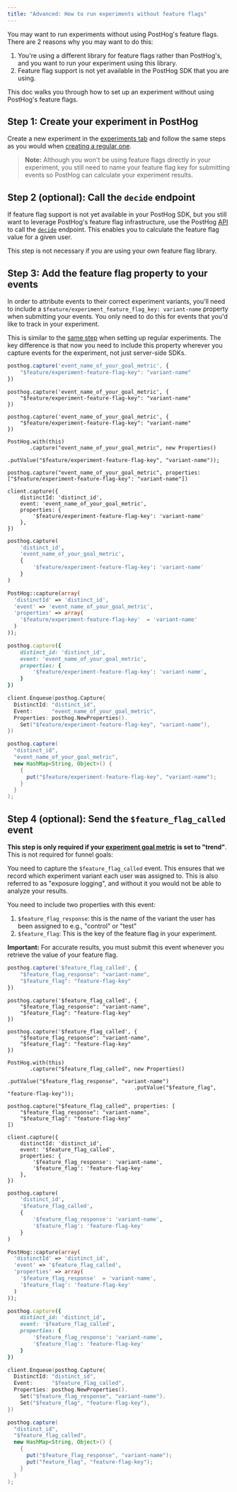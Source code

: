 ```yaml
---
title: "Advanced: How to run experiments without feature flags"
---
```


You may want to run experiments without using PostHog's feature flags. There are 2 reasons why you may want to do this:

1. You're using a different library for feature flags rather than PostHog's, and you want to run your experiment using this library.
2. Feature flag support is not yet available in the PostHog SDK that you are using.

This doc walks you through how to set up an experiment without using PostHog's feature flags.

## Step 1: Create your experiment in PostHog

Create a new experiment in the [experiments tab](https://app.posthog.com/experiments) and follow the same steps as you would when [creating a regular one](/docs/experiments/manual#how-to-create-an-experiment-in-posthog).

> **Note:** Although you won't be using feature flags directly in your experiment, you still need to name your feature flag key for submitting events so PostHog can calculate your experiment results.

## Step 2 (optional): Call the `decide` endpoint

If feature flag support is not yet available in your PostHog SDK, but you still want to leverage PostHog's feature flag infrastructure, use the PostHog [API](/docs/api) to call the [`decide`](/docs/api/post-only-endpoints#feature-flags) endpoint. This enables you to calculate the feature flag value for a given user.

This step is not necessary if you are using your own feature flag library.

## Step 3: Add the feature flag property to your events 

In order to attribute events to their correct experiment variants, you'll need to include a `$feature/experiment_feature_flag_key: variant-name` property when submitting your events. You only need to do this for events that you'd like to track in your experiment.

This is similar to the [same step](/docs/experiments/manual#step-2-server-side-only-add-the-feature-flag-property-to-your-events) when setting up regular experiments. The key difference is that now you need to include this property wherever you capture events for the experiment, not just server-side SDKs.

<MultiLanguage>

```javascript
posthog.capture('event_name_of_your_goal_metric', {
    "$feature/experiment-feature-flag-key": "variant-name"
})
```

```react
posthog.capture('event_name_of_your_goal_metric', {
    "$feature/experiment-feature-flag-key": "variant-name"
})
```

```react-Native
posthog.capture('event_name_of_your_goal_metric', {
    "$feature/experiment-feature-flag-key": "variant-name"
})
```

```Android
PostHog.with(this)
       .capture("event_name_of_your_goal_metric", new Properties()
                                        .putValue("$feature/experiment-feature-flag-key", "variant-name"));
```

```iOS
posthog.capture("event_name_of_your_goal_metric", properties: ["$feature/experiment-feature-flag-key": "variant-name"])
```

```node
client.capture({
    distinctId: 'distinct_id',
    event: 'event_name_of_your_goal_metric',
    properties: {
        '$feature/experiment-feature-flag-key': 'variant-name'
    },
})
```

```python
posthog.capture(
    'distinct_id',
    'event_name_of_your_goal_metric',
    {
        '$feature/experiment-feature-flag-key': 'variant-name'
    }
)
```

```php
PostHog::capture(array(
  'distinctId' => 'distinct_id',
  'event' => 'event_name_of_your_goal_metric',
  'properties' => array(
    '$feature/experiment-feature-flag-key'  = 'variant-name'
  )
));
```

```ruby
posthog.capture({
    distinct_id: 'distinct_id',
    event: 'event_name_of_your_goal_metric',
    properties: {
        '$feature/experiment-feature-flag-key': 'variant-name',
    }
})
```

```go
client.Enqueue(posthog.Capture{
  DistinctId: "distinct_id",
  Event:      "event_name_of_your_goal_metric",
  Properties: posthog.NewProperties().
    Set("$feature/experiment-feature-flag-key", "variant-name"),
})
```

```java
posthog.capture(
  "distinct_id",
  "event_name_of_your_goal_metric",
  new HashMap<String, Object>() {
    {
      put("$feature/experiment-feature-flag-key", "variant-name");
    }
  }
);
```

</MultiLanguage>

## Step 4 (optional): Send the `$feature_flag_called` event

**This step is only required if your [experiment goal metric](/docs/experiments/manual#experiment-goal) is set to "trend"**. This is not required for funnel goals:

You need to capture the `$feature_flag_called` event. This ensures that we record which experiment variant each user was assigned to. This is also referred to as "exposure logging", and without it you would not be able to analyze your results. 

You need to include two properties with this event:

1. `$feature_flag_response`: this is the name of the variant the user has been assigned to e.g., "control" or "test"
2. `$feature_flag`: This is the key of the feature flag in your experiment.

**Important:** For accurate results, you must submit this event whenever you retrieve the value of your feature flag.

<MultiLanguage>

```javascript
posthog.capture('$feature_flag_called', {
    "$feature_flag_response": "variant-name",
    "$feature_flag": "feature-flag-key"
})
```

```react
posthog.capture('$feature_flag_called', {
    "$feature_flag_response": "variant-name",
    "$feature_flag": "feature-flag-key"
})
```

```react-Native
posthog.capture('$feature_flag_called', {
    "$feature_flag_response": "variant-name",
    "$feature_flag": "feature-flag-key"
})
```

```Android
PostHog.with(this)
       .capture("$feature_flag_called", new Properties()
                                        .putValue("$feature_flag_response", "variant-name")
                                        .putValue("$feature_flag", "feature-flag-key"));
```

```iOS
posthog.capture("$feature_flag_called", properties: [
    "$feature_flag_response": "variant-name",
    "$feature_flag": "feature-flag-key"
])
```

```node
client.capture({
    distinctId: 'distinct_id',
    event: '$feature_flag_called',
    properties: {
        '$feature_flag_response': 'variant-name',
        '$feature_flag': 'feature-flag-key'
    },
})
```

```python
posthog.capture(
    'distinct_id',
    '$feature_flag_called',
    {
        '$feature_flag_response': 'variant-name',
        '$feature_flag': 'feature-flag-key'
    }
)
```

```php
PostHog::capture(array(
  'distinctId' => 'distinct_id',
  'event' => '$feature_flag_called',
  'properties' => array(
    '$feature_flag_response'  = 'variant-name',
    '$feature_flag': 'feature-flag-key'
  )
));
```

```ruby
posthog.capture({
    distinct_id: 'distinct_id',
    event: '$feature_flag_called',
    properties: {
        '$feature_flag_response': 'variant-name',
        '$feature_flag': 'feature-flag-key'
    }
})
```

```go
client.Enqueue(posthog.Capture{
  DistinctId: "distinct_id",
  Event:      "$feature_flag_called",
  Properties: posthog.NewProperties().
    Set("$feature_flag_response", "variant-name").
    Set("$feature_flag", "feature-flag-key"),
})
```

```java
posthog.capture(
  "distinct_id",
  "$feature_flag_called",
  new HashMap<String, Object>() {
    {
      put("$feature_flag_response", "variant-name");
      put("feature_flag", "feature-flag-key");
    }
  }
);
```

</MultiLanguage>